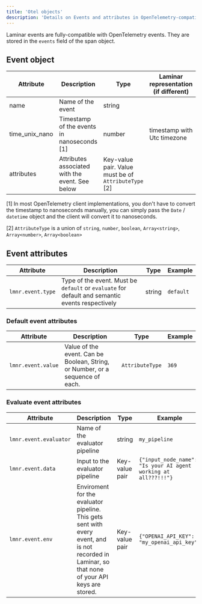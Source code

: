 ```yaml
---
title: 'Otel objects'
description: 'Details on Events and attributes in OpenTelemetry-compatible tracing with Laminar'
---
```


Laminar events are fully-compatible with OpenTelemetry events. They are stored in the `events` field of the span object.

## Event object

| Attribute | Description | Type | Laminar representation (if different) | Example |
| --- | --- | --- | --- | --- |
| name | Name of the event | string | | `my_event` |
| time_unix_nano | Timestamp of the events in nanoseconds [1] | number | timestamp with Utc timezone | `1630000000000000000` |
| attributes | Attributes associated with the event. See below | Key-value pair. Value must be of `AttributeType` [2] | | `{"gen_ai.usage.output_tokens": 369}` |

[1] In most OpenTelemetry client implementations, you don't have to convert the timestamp to nanoseconds manually,
you can simply pass the `Date` / `datetime` object and the client will convert it to nanoseconds.

[2] `AttributeType` is a union of `string`, `number`, `boolean`, `Array<string>`, `Array<number>`, `Array<boolean>`

## Event attributes

| Attribute | Description | Type | Example |
| --- | --- | --- | --- |
| `lmnr.event.type` | Type of the event. Must be `default` or `evaluate` for default and semantic events respectively | string | `default` |

### Default event attributes

| Attribute | Description | Type | Example |
| --- | --- | --- | --- |
| `lmnr.event.value` | Value of the event. Can be Boolean, String, or Number, or a sequence of each. | `AttributeType` | `369` |

### Evaluate event attributes

| Attribute | Description | Type | Example |
| --- | --- | --- | --- |
| `lmnr.event.evaluator` | Name of the evaluator pipeline | string | `my_pipeline` |
| `lmnr.event.data` | Input to the evaluator pipeline | Key-value pair | `{"input_node_name": "Is your AI agent working at all???!!!"}` |
| `lmnr.event.env` | Enviroment for the evaluator pipeline. This gets sent with every event, and is not recorded in Laminar, so that none of your API keys are stored. | Key-value pair | `{"OPENAI_API_KEY": "my_openai_api_key"}` |
